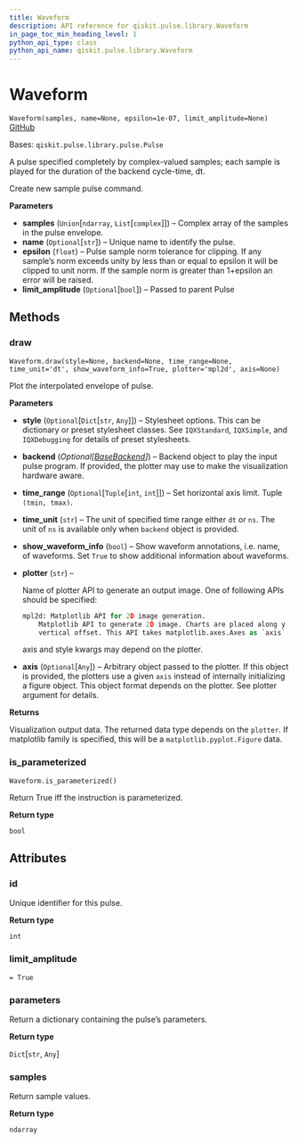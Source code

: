 ```yaml
---
title: Waveform
description: API reference for qiskit.pulse.library.Waveform
in_page_toc_min_heading_level: 1
python_api_type: class
python_api_name: qiskit.pulse.library.Waveform
---
```


# Waveform

<span id="qiskit.pulse.library.Waveform" />

`Waveform(samples, name=None, epsilon=1e-07, limit_amplitude=None)` [GitHub](https://github.com/qiskit/qiskit/tree/stable/0.19/qiskit/pulse/library/waveform.py "view source code")

Bases: `qiskit.pulse.library.pulse.Pulse`

A pulse specified completely by complex-valued samples; each sample is played for the duration of the backend cycle-time, dt.

Create new sample pulse command.

**Parameters**

*   **samples** (`Union`\[`ndarray`, `List`\[`complex`]]) – Complex array of the samples in the pulse envelope.
*   **name** (`Optional`\[`str`]) – Unique name to identify the pulse.
*   **epsilon** (`float`) – Pulse sample norm tolerance for clipping. If any sample’s norm exceeds unity by less than or equal to epsilon it will be clipped to unit norm. If the sample norm is greater than 1+epsilon an error will be raised.
*   **limit\_amplitude** (`Optional`\[`bool`]) – Passed to parent Pulse

## Methods

### draw

<span id="qiskit.pulse.library.Waveform.draw" />

`Waveform.draw(style=None, backend=None, time_range=None, time_unit='dt', show_waveform_info=True, plotter='mpl2d', axis=None)`

Plot the interpolated envelope of pulse.

**Parameters**

*   **style** (`Optional`\[`Dict`\[`str`, `Any`]]) – Stylesheet options. This can be dictionary or preset stylesheet classes. See `IQXStandard`, `IQXSimple`, and `IQXDebugging` for details of preset stylesheets.

*   **backend** (*Optional\[*[*BaseBackend*](qiskit.providers.BaseBackend "qiskit.providers.BaseBackend")*]*) – Backend object to play the input pulse program. If provided, the plotter may use to make the visualization hardware aware.

*   **time\_range** (`Optional`\[`Tuple`\[`int`, `int`]]) – Set horizontal axis limit. Tuple `(tmin, tmax)`.

*   **time\_unit** (`str`) – The unit of specified time range either `dt` or `ns`. The unit of `ns` is available only when `backend` object is provided.

*   **show\_waveform\_info** (`bool`) – Show waveform annotations, i.e. name, of waveforms. Set `True` to show additional information about waveforms.

*   **plotter** (`str`) –

    Name of plotter API to generate an output image. One of following APIs should be specified:

    ```python
    mpl2d: Matplotlib API for 2D image generation.
        Matplotlib API to generate 2D image. Charts are placed along y axis with
        vertical offset. This API takes matplotlib.axes.Axes as `axis` input.
    ```

    axis and style kwargs may depend on the plotter.

*   **axis** (`Optional`\[`Any`]) – Arbitrary object passed to the plotter. If this object is provided, the plotters use a given `axis` instead of internally initializing a figure object. This object format depends on the plotter. See plotter argument for details.

**Returns**

Visualization output data. The returned data type depends on the `plotter`. If matplotlib family is specified, this will be a `matplotlib.pyplot.Figure` data.

### is\_parameterized

<span id="qiskit.pulse.library.Waveform.is_parameterized" />

`Waveform.is_parameterized()`

Return True iff the instruction is parameterized.

**Return type**

`bool`

## Attributes

<span id="qiskit.pulse.library.Waveform.id" />

### id

Unique identifier for this pulse.

**Return type**

`int`

<span id="qiskit.pulse.library.Waveform.limit_amplitude" />

### limit\_amplitude

`= True`

<span id="qiskit.pulse.library.Waveform.parameters" />

### parameters

Return a dictionary containing the pulse’s parameters.

**Return type**

`Dict`\[`str`, `Any`]

<span id="qiskit.pulse.library.Waveform.samples" />

### samples

Return sample values.

**Return type**

`ndarray`

